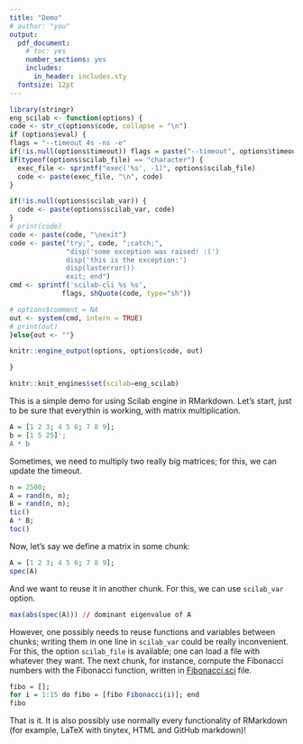 ```yaml
---
title: "Demo" 
# author: "you" 
output: 
  pdf_document: 
    # toc: yes 
    number_sections: yes 
    includes: 
      in_header: includes.sty 
  fontsize: 12pt 
---
```


```r
library(stringr) 
eng_scilab <- function(options) { 
code <- str_c(options$code, collapse = "\n")  
if (options$eval) { 
flags = "--timeout 4s -ns -e" 
if(!is.null(options$timeout)) flags = paste("--timeout", options$timeout, "-ns -e") 
if(typeof(options$scilab_file) == "character") {
  exec_file <- sprintf("exec('%s', -1)", options$scilab_file) 
  code <- paste(exec_file, "\n", code)   
} 

if(!is.null(options$scilab_var)) {
  code <- paste(options$scilab_var, code) 
} 
# print(code) 
code <- paste(code, "\nexit") 
code <- paste("try;", code, ";catch;", 
              "disp('some exception was raised! :(') 
              disp('this is the exception:') 
              disp(lasterror())  
              exit; end") 
cmd <- sprintf('scilab-cli %s %s',
             flags, shQuote(code, type="sh")) 

# options$comment = NA 
out <- system(cmd, intern = TRUE) 
# print(out) 
}else{out <- ""}

knitr::engine_output(options, options$code, out)

}

knitr::knit_engines$set(scilab=eng_scilab) 
``` 

This is a simple demo for using Scilab engine in RMarkdown. Let's start, just to be sure that everythin is working, with matrix multiplication. 

```r
A = [1 2 3; 4 5 6; 7 8 9]; 
b = [1 5 25]'; 
A * b 
``` 

Sometimes, we need to multiply two really big matrices; for this, we can update the timeout. 

```r
n = 2500; 
A = rand(n, n); 
B = rand(n, n); 
tic() 
A * B; 
toc() 
``` 


Now, let's say we define a matrix in some chunk: 

```r
A = [1 2 3; 4 5 6; 7 8 9]; 
spec(A) 
``` 


And we want to reuse it in another chunk. For this, we can use `scilab_var` option. 

```r
max(abs(spec(A))) // dominant eigenvalue of A 
``` 



However, one possibly needs to reuse functions and variables between chunks; writing them in one line in `scilab_var` could be really inconvenient. For this, the option `scilab_file` is available; one can load a file with whatever they want. The next chunk, for instance, compute the Fibonacci numbers with the Fibonacci function, written in [Fibonacci.sci](https://github.com/tiagodsilva/ScilabEngine/blob/main/demo/Fibonacci.sci) file. 

```r
fibo = []; 
for i = 1:15 do fibo = [fibo Fibonacci(i)]; end 
fibo 
``` 

That is it. It is also possibly use normally every functionality of RMarkdown (for example, LaTeX with tinytex, HTML and GitHub markdown)! 







